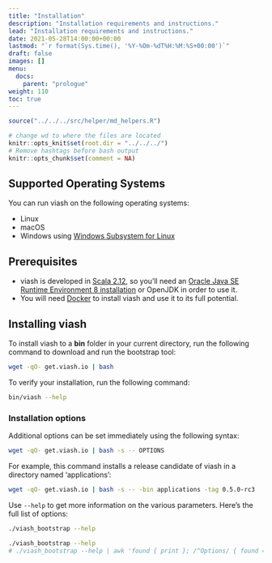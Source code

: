 ```yaml
---
title: "Installation"
description: "Installation requirements and instructions."
lead: "Installation requirements and instructions."
date: 2021-05-28T14:00:00+00:00
lastmod: "`r format(Sys.time(), '%Y-%Om-%dT%H:%M:%S+00:00')`"
draft: false
images: []
menu:
  docs:
    parent: "prologue"
weight: 110
toc: true
---
```


```r
source("../../../src/helper/md_helpers.R")

# change wd to where the files are located
knitr::opts_knit$set(root.dir = "../../../") 
# Remove hashtags before bash output
knitr::opts_chunk$set(comment = NA)
```

## Supported Operating Systems

You can run viash on the following operating systems:

- Linux
- macOS
- Windows using [Windows Subsystem for Linux](https://docs.microsoft.com/en-us/windows/wsl/install-win10)

## Prerequisites

- viash is developed in [Scala 2.12](https://www.scala-lang.org/), so you'll need an [Oracle Java SE Runtime Environment 8 installation](https://www.oracle.com/java/technologies/javase-jre8-downloads.html) or OpenJDK in order to use it.
- You will need [Docker](https://docs.docker.com/get-docker/) to install viash and use it to its full potential.

## Installing viash

To install viash to a **bin** folder in your current directory, run the following command to download and run the bootstrap tool:

```bash
wget -qO- get.viash.io | bash
```

To verify your installation, run the following command:

```bash
bin/viash --help

```

### Installation options

Additional options can be set immediately using the following syntax:

```bash
wget -qO- get.viash.io | bash -s -- OPTIONS
```

For example, this command installs a release candidate of viash in a directory named 'applications':

```bash
wget -qO- get.viash.io | bash -s -- -bin applications -tag 0.5.0-rc3
```

Use `--help` to get more information on the various parameters. Here's the full list of options:

```bash
./viash_bootstrap --help
```

```bash
./viash_bootstrap --help
# ./viash_bootstrap --help | awk 'found { print }; /^Options/ { found = 1 }' | awk '{$1=$1};1'
```

